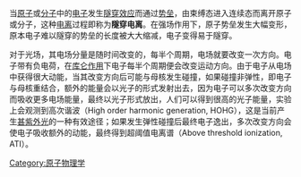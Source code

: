 {{NoteTA
|G1=物理學
}}

当[[原子|原子]]或[[分子|分子]]中的[[电子|电子]]发生[[隧穿效应|隧穿效应]]而通过[[势垒|势垒]]，由束缚态进入连续态而离开原子或分子，这种[[电离|电离]]过程即称为'''隧穿电离'''。在强场作用下，原子势垒发生大幅变形，原本电子难以隧穿的势垒的长度被大大缩减，电子变得易于隧穿。

对于光场，其电场分量是随时间改变的，每半个周期，电场就要改变一次方向。电子带有负电荷，在[[库仑作用|库仑作用]]下电子每半个周期便会改变运动方向。由于电子从电场中获得很大动能，当其改变方向后可能与母核发生碰撞，如果碰撞非弹性，即电子与母核重结合，额外的能量会以光子的形式发射出去，因为电子可以多次改变方向而吸收更多电场能量，最终以光子形式放出，人们可以得到很高的光子能量，实验上会观测到高次谐波（High order harmonic generation, HOHG），这是当前产生[[甚紫外光|甚紫外光]]的一种有效途径；如果发生弹性碰撞后最终电子逸出，多次改变方向会使电子吸收额外的动能，最终得到超阈值电离谱（Above threshold ionization, ATI）。

[[Category:原子物理学|Category:原子物理学]]

{{小作品|物理}}